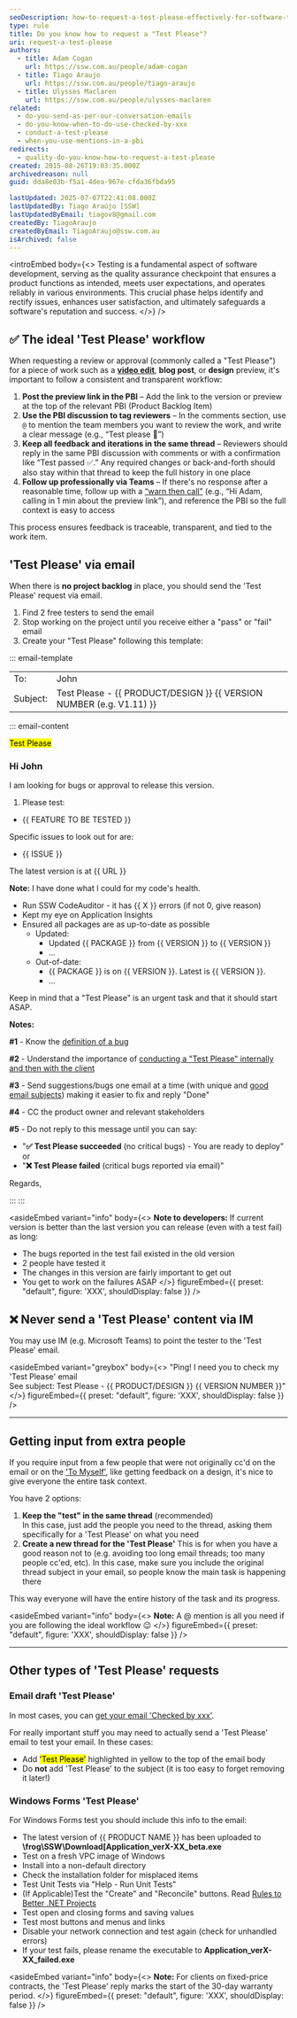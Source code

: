 ```yaml
---
seoDescription: how-to-request-a-test-please-effectively-for-software-testing-and-quality-assurance
type: rule
title: Do you know how to request a "Test Please"?
uri: request-a-test-please
authors:
  - title: Adam Cogan
    url: https://ssw.com.au/people/adam-cogan
  - title: Tiago Araujo
    url: https://ssw.com.au/people/tiago-araujo
  - title: Ulysses Maclaren
    url: https://ssw.com.au/people/ulysses-maclaren
related:
  - do-you-send-as-per-our-conversation-emails
  - do-you-know-when-to-do-use-checked-by-xxx
  - conduct-a-test-please
  - when-you-use-mentions-in-a-pbi
redirects:
  - quality-do-you-know-how-to-request-a-test-please
created: 2015-08-26T19:03:35.000Z
archivedreason: null
guid: dda8e03b-f5a1-4dea-967e-cfda36fbda95

lastUpdated: 2025-07-07T22:41:08.000Z
lastUpdatedBy: Tiago Araújo [SSW]
lastUpdatedByEmail: tiagov8@gmail.com
createdBy: TiagoAraujo
createdByEmail: TiagoAraujo@ssw.com.au
isArchived: false
---
```


<introEmbed
  body={<>
Testing is a fundamental aspect of software development, serving as the quality assurance checkpoint that ensures a product functions as intended, meets user expectations, and operates reliably in various environments. This crucial phase helps identify and rectify issues, enhances user satisfaction, and ultimately safeguards a software's reputation and success.
  </>}
/>
## ✅ The ideal 'Test Please' workflow

When requesting a review or approval (commonly called a "Test Please") for a piece of work such as a **[video edit](/test-please-for-video)**, **blog post**, or **design** preview, it's important to follow a consistent and transparent workflow:

1. **Post the preview link in the PBI** – Add the link to the version or preview at the top of the relevant PBI (Product Backlog Item)
2. **Use the PBI discussion to tag reviewers** – In the comments section, use `@` to mention the team members you want to review the work, and write a clear message (e.g., “Test please 🙏”)
3. **Keep all feedback and iterations in the same thread** – Reviewers should reply in the same PBI discussion with comments or with a confirmation like “Test passed ✅.” Any required changes or back-and-forth should also stay within that thread to keep the full history in one place
4. **Follow up professionally via Teams** – If there's no response after a reasonable time, follow up with a [“warn then call”](/warn-then-call) (e.g., “Hi Adam, calling in 1 min about the preview link”), and reference the PBI so the full context is easy to access

This process ensures feedback is traceable, transparent, and tied to the work item.

## 'Test Please' via email

When there is **no project backlog** in place, you should send the 'Test Please' request via email.

1. Find 2 free testers to send the email
2. Stop working on the project until you receive either a "pass" or "fail" email
3. Create your "Test Please" following this template:

::: email-template

| | |
| -------- | --- |
| To:| John |
| Subject: | Test Please - &#123;&#123; PRODUCT/DESIGN &#125;&#125; &#123;&#123; VERSION NUMBER (e.g. V1.11) &#125;&#125; |
::: email-content

<mark>Test Please</mark>

### Hi John

I am looking for bugs or approval to release this version.

1. Please test:

* &#123;&#123; FEATURE TO BE TESTED &#125;&#125;

Specific issues to look out for are:

* &#123;&#123; ISSUE &#125;&#125;

The latest version is at &#123;&#123; URL &#125;&#125;

**Note:** I have done what I could for my code's health.

* Run SSW CodeAuditor - it has &#123;&#123; X &#125;&#125; errors (if not 0, give reason)
* Kept my eye on Application Insights
* Ensured all packages are as up-to-date as possible
  * Updated:
    * Updated &#123;&#123; PACKAGE &#125;&#125; from &#123;&#123; VERSION &#125;&#125; to &#123;&#123; VERSION &#125;&#125;
    * ...
  * Out-of-date:
    * &#123;&#123; PACKAGE &#125;&#125; is on &#123;&#123; VERSION &#125;&#125;. Latest is &#123;&#123; VERSION &#125;&#125;.
    * ...

Keep in mind that a "Test Please" is an urgent task and that it should start ASAP.

**Notes:**

**\#1** - Know the [definition of a bug](/definition-of-a-bug)

**\#2** - Understand the importance of [conducting a "Test Please" internally and then with the client](/conduct-a-test-please-internally-and-then-with-the-client)

**\#3** - Send suggestions/bugs one email at a time (with unique and [good email subjects](/good-email-subject)) making it easier to fix and reply "Done"

**\#4** - CC the product owner and relevant stakeholders

**\#5** - Do not reply to this message until you can say:

* "**✅ Test Please succeeded** (no critical bugs) - You are ready to deploy"\
   or
* "**❌ Test Please failed** (critical bugs reported via email)"

Regards,

:::
:::

<asideEmbed
  variant="info"
  body={<>
    **Note to developers:**
If current version is better than the last version you can release (even with a test fail) as long:

* The bugs reported in the test fail existed in the old version
* 2 people have tested it
* The changes in this version are fairly important to get out
* You get to work on the failures ASAP
  </>}
  figureEmbed={{
    preset: "default",
    figure: 'XXX',
    shouldDisplay: false
  }}
/>

## ❌ Never send a 'Test Please' content via IM

You may use IM (e.g. Microsoft Teams) to point the tester to the 'Test Please' email.

<asideEmbed
  variant="greybox"
  body={<>
    "Ping!
I need you to check my 'Test Please' email\
See subject: Test Please - &#123;&#123; PRODUCT/DESIGN &#125;&#125; &#123;&#123; VERSION NUMBER &#125;&#125;"
  </>}
  figureEmbed={{
    preset: "default",
    figure: 'XXX',
    shouldDisplay: false
  }}
/>

---

## Getting input from extra people

If you require input from a few people that were not originally cc'd on the email or on the ['To Myself'](/send-to-myself-emails), like getting feedback on a design, it's nice to give everyone the entire task context.

You have 2 options:

1. **Keep the "test" in the same thread** (recommended)\
In this case, just add the people you need to the thread, asking them specifically for a 'Test Please' on what you need
2. **Create a new thread for the 'Test Please'**
This is for when you have a good reason not to (e.g. avoiding too long email threads; too many people cc'ed, etc).
In this case, make sure you include the original thread subject in your email, so people know the main task is happening there

This way everyone will have the entire history of the task and its progress.

<asideEmbed
  variant="info"
  body={<>
    **Note:** A @ mention is all you need if you are following the ideal workflow 😉
  </>}
  figureEmbed={{
    preset: "default",
    figure: 'XXX',
    shouldDisplay: false
  }}
/>

---

## Other types of 'Test Please' requests

### Email draft 'Test Please'

In most cases, you can [get your email 'Checked by xxx'](/checked-by-xxx).

For really important stuff you may need to actually send a 'Test Please' email to test your email. In these cases:

* Add <mark>'Test Please'</mark> highlighted in yellow to the top of the email body
* Do **not** add 'Test Please' to the subject (it is too easy to forget removing it later!)

### Windows Forms 'Test Please'

For Windows Forms test you should include this info to the email:

* The latest version of &#123;&#123; PRODUCT NAME &#125;&#125; has been uploaded to **\frog\SSW\Download[Application_verX-XX_beta.exe**
* Test on a fresh VPC image of Windows
* Install into a non-default directory
* Check the installation folder for misplaced items
* Test Unit Tests via "Help - Run Unit Tests"
* (If Applicable)Test the "Create" and "Reconcile" buttons. Read [Rules to Better .NET Projects](/rules-to-better-net-projects)
* Test open and closing forms and saving values
* Test most buttons and menus and links
* Disable your network connection and test again (check for unhandled errors)
* If your test fails, please rename the executable to **Application_verX-XX_failed.exe**

<asideEmbed
  variant="info"
  body={<>
    **Note:** For clients on fixed-price contracts, the 'Test Please' reply marks the start of the 30-day warranty period.
  </>}
  figureEmbed={{
    preset: "default",
    figure: 'XXX',
    shouldDisplay: false
  }}
/>
